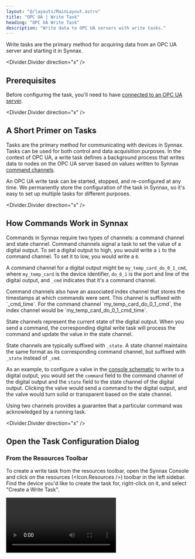 ```yaml
---
layout: "@/layouts/MainLayout.astro"
title: "OPC UA | Write Task"
heading: "OPC UA Write Task"
description: "Write data to OPC UA servers with write tasks."
---
```


Write tasks are the primary method for acquiring data from an OPC UA server and starting 
it in Synnax.

<Divider.Divider direction="x" />

## Prerequisites

Before configuring the task, you'll need to have [connected to an OPC UA
server](/reference/device-drivers/opc-ua/connect-server).

<Divider.Divider direction="x" />

## A Short Primer on Tasks

Tasks are the primary method for communicating with devices in Synnax. Tasks can be used
for both control and data acquisition purposes. In the context of OPC UA, a write task
defines a background process that writes data to nodes on the OPC UA server based on values 
written to Synnax [command channels](#how-commands-work-in-synnax).

An OPC UA write task can be started, stopped, and re-configured at any time. We
permanently store the configuration of the task in Synnax, so it's easy to set up
multiple tasks for different purposes.

<Divider.Divider direction="x" />

## How Commands Work in Synnax

Commands in Synnax require two types of channels: a command channel and state channel.
Command channels signal a task to set the value of a digital output. To set a digital 
output to high, you would write a `1` to the command channel. To set it to low, you 
would write a `0`.

A command channel for a digital output might be `my_temp_card_do_0_1_cmd`, where 
`my_temp_card` is the device identifier, `do_0_1` is the port and line of the digital 
output, and `_cmd` indicates that it's a command channel.

<Note variant="info">
Command channels also have an associated index channel that stores the timestamps at
which commands were sent. This channel is suffixed with `_cmd_time`. For the command
channel `my_temp_card_do_0_1_cmd`, the index channel would be `my_temp_card_do_0_1_cmd_time`.
</Note>

State channels represent the current state of the digital output. When you send a command,
the corresponding digital write task will process the command and update the value in
the state channel.

State channels are typically suffixed with `_state`. A state channel maintains the same
format as its corresponding command channel, but suffixed with `_state` instead of `_cmd`.

As an example, to configure a valve in the [console schematic](/reference/console/schematics) 
to write to a digital output, you would set the `command` field to the command channel
of the digital output and the `state` field to the state channel of the digital output.
Clicking the valve would send a command to the digital output, and the valve would turn 
solid or transparent based on the state channel.

Using two channels provides a guarantee that a particular command was acknowledged by
a running task.

<Divider.Divider direction="x" />

## Open the Task Configuration Dialog

### From the Resources Toolbar

To create a write task from the resources toolbar, open the Synnax Console and 
click on the resources (<Icon.Resources />) toolbar in the left sidebar. Find the device 
you'd like to create the task for, right-click on it, and select "Create a Write Task".

<Video client:only="react" id="device-drivers/opc-ua/write-task/create-from-resources" />

### From the Command Palette

To create a  write task from the command palette, open the Synnax Console and 
click on the Quick Search & Command Palette at the top. You can also open this palette with 
`Ctrl+Shift+P` on Windows/Linux and `Cmd+Shift+P` on macOS.

In command mode (enabled when the first character in the input is ">"), type
"OPC UA". You'll see an option called "Create a New Write Task". Select this
option to open the write task configuration dialog.

<Video client:only="react" id="device-drivers/opc-ua/write-task/create-from-palette" />

### From The Layout Selector

To create a  write task from the layout selector, click on the "+" button in the 
top right corner and select "OPC write Task".

<Video client:only="react" id="device-drivers/opc-ua/write-task/create-from-selector" />

<Divider.Divider direction="x" />


## Configure the Task

### Task Configuration Parameters

<Table>
    <thead>
        <tr>
            <th>Field</th>
            <th>Description</th>
        </tr>
    </thead>
    <tbody>
        <tr>
            <td>Name</td>
            <td>A name for your read task.</td>
        </tr>
        <tr>
            <td>OPC UA Server</td>
            <td>Which OPC UA server the task will read from.</td>
        </tr>
        <tr>
            <td>Data Saving</td>
            <td>Data saving defines whether acquired data will be permanently stored in
            Synnax. When enabled, Synnax will both stream and store data. When disabled,
            Synnax will only stream data for real-time visualization. Historical data
            will not be available for review.</td>
        </tr>
    </tbody>
</Table>

<Divider.Divider direction="x" />

## Adding Channels to a Task

To add a channel to a task, simple find the desired channel in the browser and drag it
over to the channels window. From here, you can change the name of the channel. If you
would like to stop a channel from being read, you can click the disable/enable button to
the right of the channel.

To configure the task, just click the "Configure" button. This will save the task
configuration, and you will be able to pause and resume the tasks whenever you want. 
Note that configuring a write task here will only create [command channels](#how-commands-work-in-synnax).
In order to create state channels, you must configure a [read task](/reference/device-drivers/opc-ua/read-task)
as demonstrated in the following section.

<Video client:only="react" id="device-drivers/opc-ua/write-task/add-channels-to-task" />

<Divider.Divider direction="x" />


## Stopping and Starting Tasks

To stop and start a task, you can open up the task toolbar on the right-hand side and
click play and pause. You can also click the play/pause icon in the bottom of the task
configuration window.

{/* TODO: ADD VIDEO */}
<Video client:only="react" id="device-drivers/opc-ua/read-task/start-stop" />


<Divider.Divider direction="x" />

## State Configuration

Configuring a write task will only create command channels. To create state channels to access the states
of the nodes you are writing to, you must configure a read task. You can then use this task to read back
states of the nodes you are writing to. For more information on configuring a read task, 
see [the following section.](/reference/device-drivers/opc-ua/read-task)


## Using a Schematic to Control Write Tasks

Once the necessary tasks are configured, you can use the [console schematic](/reference/console/schematics) 
to write commands to the OPC UA server.